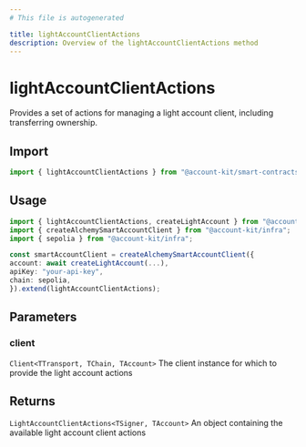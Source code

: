 ```yaml
---
# This file is autogenerated

title: lightAccountClientActions
description: Overview of the lightAccountClientActions method
---
```


# lightAccountClientActions

Provides a set of actions for managing a light account client, including transferring ownership.

## Import

```ts
import { lightAccountClientActions } from "@account-kit/smart-contracts";
```

## Usage

```ts
import { lightAccountClientActions, createLightAccount } from "@account-kit/smart-contracts";
import { createAlchemySmartAccountClient } from "@account-kit/infra";
import { sepolia } from "@account-kit/infra";

const smartAccountClient = createAlchemySmartAccountClient({
account: await createLightAccount(...),
apiKey: "your-api-key",
chain: sepolia,
}).extend(lightAccountClientActions);
```

## Parameters

### client

`Client<TTransport, TChain, TAccount>`
The client instance for which to provide the light account actions

## Returns

`LightAccountClientActions<TSigner, TAccount>`
An object containing the available light account client actions
